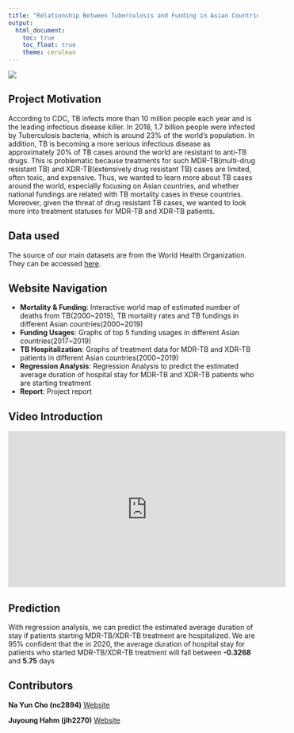 ```yaml
---
title: "Relationship Between Tuberculosis and Funding in Asian Countries"
output: 
  html_document:
    toc: true
    toc_float: true
    theme: cerulean
---
```


<img src = "./TB.jpg" style = "width 75%">


## Project Motivation
According to CDC, TB infects more than 10 million people each year and is the leading infectious disease killer. In 2018, 1.7 billion people were infected by Tuberculosis bacteria, which is around 23% of the world's population. In addition, TB is becoming a more serious infectious disease as approximately 20% of TB cases around the world are resistant to anti-TB drugs. This is problematic because treatments for such MDR-TB(multi-drug resistant TB) and XDR-TB(extensively drug resistant TB) cases are limited, often toxic, and expensive. Thus, we wanted to learn more about TB cases around the world, especially focusing on Asian countries, and whether national fundings are related with TB mortality cases in these countries. Moreover, given the threat of drug resistant TB cases, we wanted to look more into treatment statuses for MDR-TB and XDR-TB patients.

## Data used
The source of our main datasets are from the World Health Organization. 
They can be accessed [here](https://www.who.int/teams/global-tuberculosis-programme/data).

## Website Navigation
* **Mortality & Funding**: Interactive world map of estimated number of deaths from TB(2000~2019), TB mortality rates and TB fundings in different Asian countries(2000~2019)
* **Funding Usages**: Graphs of top 5 funding usages in different Asian countries(2017~2019)
* **TB Hospitalization**: Graphs of treatment data for MDR-TB and XDR-TB patients in different Asian countries(2000~2019)
* **Regression Analysis**: Regression Analysis to predict the estimated average duration of hospital stay for MDR-TB and XDR-TB patients who are starting treatment 
* **Report**: Project report 

## Video Introduction

<iframe width="560" height="315" src="https://www.youtube.com/embed/EvDPb_bb8A4" frameborder="0" allow="accelerometer; autoplay; clipboard-write; encrypted-media; gyroscope; picture-in-picture" allowfullscreen></iframe>

## Prediction
With regression analysis, we can predict the estimated average duration of stay if patients starting MDR-TB/XDR-TB treatment are hospitalized. We are 95% confident that the in 2020, the average duration of hospital stay for patients who started MDR-TB/XDR-TB treatment will fall between **-0.3268** and **5.75** days

## Contributors 
**Na Yun Cho (nc2894)** [Website](https://chonieny.github.io/)

**Juyoung Hahm (jlh2270)** [Website](https://juyoung-hahm.github.io/HW4_jlh2270.github.io/)